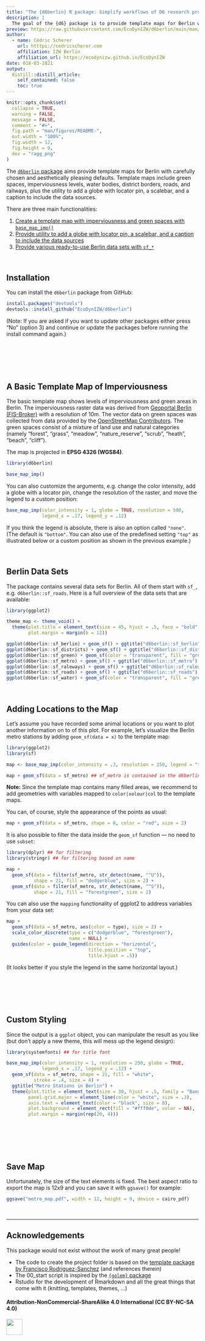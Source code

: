 ```yaml
---
title: "The {d6berlin} R package: Simplify workflows of D6 research projects"
description: |
  The goal of the {d6} package is to provide template maps for Berlin with carefully chosen and aesthetically pleasing defaults. Template maps include green spaces, imperviousness levels, water bodies, district borders, and roads plus the utility to add a globe with locator pin, a scalebar, and a caption to include the data sources.
preview: https://raw.githubusercontent.com/EcoDynIZW/d6berlin/main/man/figures/hexlogo.png
author:
  - name: Cédric Scherer
    url: htttps://cedricscherer.com
    affiliation: IZW Berlin
    affiliation_url: https://ecodynizw.github.io/EcoDynIZW
date: 018-03-2021
output:
  distill::distill_article:
    self_contained: false
    toc: true
---
```


```r
knitr::opts_chunk$set(
  collapse = TRUE,
  warning = FALSE,
  message = FALSE,
  comment = "#>",
  fig.path = "man/figures/README-",
  out.width = "100%",
  fig.width = 12, 
  fig.height = 9,
  dev = "ragg_png"
)
```

The [`d6berlin` package](https://github.com/EcoDynIZW/d6) aims provide template maps for Berlin with carefully chosen and aesthetically pleasing defaults. Template maps include green spaces, imperviousness levels, water bodies, district borders, roads, and railways, plus the utility to add a globe with locator pin, a scalebar, and a caption to include the data sources. 

There are three main functionalities:

1.  [Create a template map with imperviousness and green spaces with `base_map_imp()`](#a-basic-template-map-of-imperviousness)
2.  [Provide utility to add a globe with locator pin, a scalebar, and a caption to include the data sources](#a-basic-template-map-of-imperviousness)
3.  [Provide various ready-to-use Berlin data sets with `sf_*`](#berlin-data-sets)

<br>

## Installation

You can install the `d6berlin` package from GitHub:

```r
install.packages("devtools")
devtools::install_github("EcoDynIZW/d6berlin")
```

(Note: If you are asked if you want to update other packages either press "No" (option 3) and continue or update the packages before running the install command again.)

<br>

#

<br>

## A Basic Template Map of Imperviousness

The basic template map shows levels of imperviousness and green areas in Berlin. The imperviousness raster data was derived from [Geoportal Berlin (FIS-Broker)]() with a resolution of 10m. The vector data on green spaces was collected from data provided by the [OpenStreetMap Contributors](https://www.openstreetmap.org/). The green spaces consist of a mixture of land use and natural categories (namely "forest", "grass", "meadow", "nature_reserve", "scrub", "heath", "beach", "cliff").

The map is projected in **EPSG 4326 (WGS84)**.

```r
library(d6berlin)

base_map_imp()
```

You can also customize the arguments, e.g. change the color intensity, add a globe with a locator pin, change the resolution of the raster, and move the legend to a custom position:

```r
base_map_imp(color_intensity = 1, globe = TRUE, resolution = 500,
             legend_x = .17, legend_y = .12)
```

If you think the legend is absolute, there is also an option called `"none"`. (The default is `"bottom"`. You can also use of the predefined setting `"top"` as illustrated below or a custom position as shown in the previous example.)

<br>

## Berlin Data Sets

The package contains several data sets for Berlin. All of them start with `sf_`, e.g. `d6berlin::sf_roads`. Here is a full overview of the data sets that are available:

```r
library(ggplot2)

theme_map <- theme_void() + 
  theme(plot.title = element_text(size = 45, hjust = .5, face = "bold", family = "Roboto Mono"),
        plot.margin = margin(b = 12))

ggplot(d6berlin::sf_berlin) + geom_sf() + ggtitle("d6berlin::sf_berlin") + theme_map
ggplot(d6berlin::sf_districts) + geom_sf() + ggtitle("d6berlin::sf_districts") + theme_map
ggplot(d6berlin::sf_green) + geom_sf(color = "transparent", fill = "grey60") + ggtitle("d6berlin::sf_green") + theme_map
ggplot(d6berlin::sf_metro) + geom_sf() + ggtitle("d6berlin::sf_metro") + theme_map
ggplot(d6berlin::sf_raleways) + geom_sf() + ggtitle("d6berlin::sf_raleways") + theme_map
ggplot(d6berlin::sf_roads) + geom_sf() + ggtitle("d6berlin::sf_roads") + theme_map
ggplot(d6berlin::sf_water) + geom_sf(color = "transparent", fill = "grey60") + ggtitle("d6berlin::sf_water") + theme_map
```

<br>


## Adding Locations to the Map

Let's assume you have recorded some animal locations or you want to plot another information on to of this plot. For example, let's visualize the Berlin metro stations by adding `geom_sf(data = x)` to the template map:

```r
library(ggplot2)
library(sf)

map <- base_map_imp(color_intensity = .3, resolution = 250, legend = "top")

map + geom_sf(data = sf_metro) ## sf_metro is contained in the d6berlin package
```

**Note:** Since the template map contains many filled areas, we recommend to add geometries with variables mapped to `color|xolour|col` to the template maps.

You can, of course, style the appearance of the points as usual:

```r
map + geom_sf(data = sf_metro, shape = 8, color = "red", size = 2)
```

It is also possible to filter the data inside the `geom_sf` function — no need to use `subset`: 

```r
library(dplyr) ## for filtering
library(stringr) ## for filtering based on name

map + 
  geom_sf(data = filter(sf_metro, str_detect(name, "^U")), 
          shape = 21, fill = "dodgerblue", size = 2) +
  geom_sf(data = filter(sf_metro, str_detect(name, "^S")), 
          shape = 21, fill = "forestgreen", size = 2)
```

You can also use the `mapping` functionality of ggplot2 to address variables from your data set:

```r
map + 
  geom_sf(data = sf_metro, aes(color = type), size = 2) +
  scale_color_discrete(type = c("dodgerblue", "forestgreen"), 
                       name = NULL) +
  guides(color = guide_legend(direction = "horizontal",
                              title.position = "top", 
                              title.hjust = .5))
```

(It looks better if you style the legend in the same horizontal layout.)

<br>

#

<br>

## Custom Styling

Since the output is a `ggplot` object, you can manipulate the result as you like (but don't apply a new theme, this will mess up the legend design):

```r
library(systemfonts) ## for title font

base_map_imp(color_intensity = 1, resolution = 250, globe = TRUE,
             legend_x = .17, legend_y = .12) + 
  geom_sf(data = sf_metro, shape = 21, fill = "white", 
          stroke = .4, size = 4) +
  ggtitle("Metro Stations in Berlin") + 
  theme(plot.title = element_text(size = 30, hjust = .5, family = "Bangers"),
        panel.grid.major = element_line(color = "white", size = .3),
        axis.text = element_text(color = "black", size = 8),
        plot.background = element_rect(fill = "#fff0de", color = NA),
        plot.margin = margin(rep(20, 4)))
```

<br>

#

<br>

## Save Map

Unfortunately, the size of the text elements is fixed. The best aspect ratio to export the map is 12x9 and you can save it with `ggsave()` for example:

```r
ggsave("metro_map.pdf", width = 12, height = 9, device = cairo_pdf)
```

<br>

---

## Acknowledgements

This package would not exist without the work of many great people!

-   The code to create the project folder is based on the [template
    package by Francisco
    Rodriguez-Sanchez](https://github.com/Pakillo/template) (and
    references therein)
-   The 00\_start script is inspired by the [`{golem}`
    package](https://thinkr-open.github.io/golem/)
-   Rstudio for the development of Rmarkdown and all the great things
    that come with it (knitting, templates, themes, …)

#### Attribution-NonCommercial-ShareAlike 4.0 International (CC BY-NC-SA 4.0)

<div style="width:300px; height:200px">

<img src=https://camo.githubusercontent.com/00f7814990f36f84c5ea74cba887385d8a2f36be/68747470733a2f2f646f63732e636c6f7564706f7373652e636f6d2f696d616765732f63632d62792d6e632d73612e706e67 alt="" height="42">

</div>


